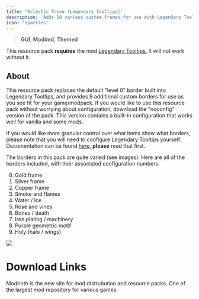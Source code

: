 ---
title: 'Eclectic Trove (Legendary Tooltips)'
description: 'Adds 10 various custom frames for use with Legendary Tooltips.'
icon: 'sparkles'
---

> <Icon icon="window" iconType="regular" /> **GUI**, <Icon icon="square-plus" iconType="regular" /> **Modded**, <Icon icon="pen-nib" iconType="regular" /> **Themed**

<Info> This resource pack **requires** the mod [Legendary Tooltips.](https://modrinth.com/mod/legendary-tooltips) It will not work without it.</Info>

## About
This resource pack replaces the default "level 0" border built into Legendary Tooltips, and provides 9 additional custom borders for use as you see fit for your game/modpack.  If you would like to use this resource pack without worrying about configuration, download the "noconfig" version of the pack.  This version contains a built-in configuration that works well for vanilla and some mods.

If you would like more granular control over what items show what borders, please note that you will need to configure Legendary Tooltips yourself.  Documentation can be found [here](https://github.com/AHilyard/LegendaryTooltips/wiki/Configuration-Instructions), **please** read that first.

The borders in this pack are quite varied (see images). Here are all of the borders included, with their associated configuration numbers:

0.  Gold frame
1.  Silver frame
2.  Copper frame
3.  Smoke and flames
4.  Water / Ice
5.  Rose and vines
6.  Bones / death
7.  Iron plating / machinery
8.  Purple geometric motif
9.  Holy (halo / wings)
<Frame>
<img NoZoom src="https://cdn.modrinth.com/data/8GunilxB/images/edeb9b4dbaefe055100c005a690e0e3c43e03e56.png"/>
</Frame>


# Download Links

<CardGroup cols={2}>
  <Card 
    title="Modrinth Download Link"
    icon= "download"
    href="https://modrinth.com/resourcepack/eclectic-trove-legendary-tooltips"
  >
    Modrinth is the new site for mod distrubution and resource packs.
  </Card>
  <Card
    title="Curseforge Download Link"
    icon="download"
    href="https://www.curseforge.com/minecraft/texture-packs/eclectic-trove-legendary-tooltips"
  >
    One of the largest mod repository for various games.
  </Card>
</CardGroup>